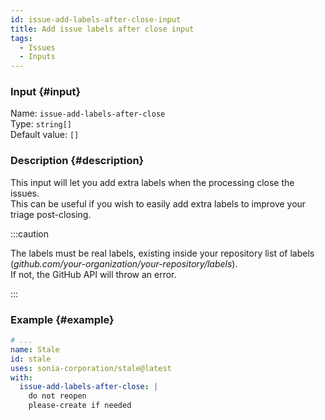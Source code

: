 ```yaml
---
id: issue-add-labels-after-close-input
title: Add issue labels after close input
tags:
  - Issues
  - Inputs
---
```


### Input {#input}

Name: `issue-add-labels-after-close`  
Type: `string[]`  
Default value: `[]`

### Description {#description}

This input will let you add extra labels when the processing close the issues.  
This can be useful if you wish to easily add extra labels to improve your triage post-closing.

:::caution

The labels must be real labels, existing inside your repository list of labels (_github.com/your-organization/your-repository/labels_).  
If not, the GitHub API will throw an error.

:::

### Example {#example}

```yml {6-8}
# ...
name: Stale
id: stale
uses: sonia-corporation/stale@latest
with:
  issue-add-labels-after-close: |
    do not reopen
    please-create if needed
```
